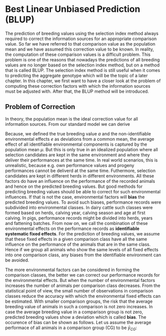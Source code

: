 # Best Linear Unbiased Prediction (BLUP) {#blup}
The prediction of breeding values using the selection index method always required to correct the information sources for an appropriate comparison value. So far we have referred to that comparison value as the population mean and we have assumed this correction value to be known. In reality, the computation of these comparison values is a difficult problem. This problem is one of the reasons that nowadays the predictions of all breeding values are no longer based on the selection index method, but on a method that is called BLUP. The selection index method is still useful when it comes to predicting the aggregate genotype which will be the topic of a later chapter. In this chapter, we first want to have a closer look at the problem of computing these correction factors with which the information sources must be adjusted with. After that, the BLUP method will be introduced.


## Problem of Correction 
In theory, the population mean is the ideal correction value for all information sources. From our standard model we can derive

\begin{equation}
y = \mu + a + e  \qquad \rightarrow \qquad \bar{y} = \bar{mu} + \bar{a} + \bar{e} = \mu
(\#standardmodelcorrectionvalue)
\end{equation}

Because, we defined the true breeding value $a$ and the non-identifiable environmental effects $e$ as deviations from a common mean, the average effect of all identifiable environmental components is captured by the population mean $\mu$. But this is only true in an idealized population where all selection candidates are kept in the same environment and where they deliver their performances at the same time. In real world scenarios, this is unrealistic, because e.g. own performance values and progeny performances cannot be deliverd at the same time. Futhermore, selection candidates are kept in different herds in different environments. All these factors do have an influence on the performance of the recorded animals and hence on the predicted breeding values. But good methods for predicting breeding values should be able to correct for such environmental influences. If that is not the case, environmental factors will __bias__ the predicted breeding values. To avoid such biases, performance records were subdivided into environmental classes. In dairy cattle such classes were formed based on herds, calving year, calving season and age at first calving. In pigs, performance records might be divided into herds, years and fattening batches. From now on, we call the combination of these environmental effects on the performance records as __identifiable systematic fixed effects__. For the prediction of breeding values, we assume that these fixed effects in a given comparison class have all the same influence on the performance of the animals that are in the same class. Hence if we group all animals who show the same levels of all fixed effects into one comparison class, any biases from the identifiable environment can be avoided. 

The more environmental factors can be considered in forming the comparison classes, the better we can correct our performance records for the environmental effects. But when the number of environmental factors increases the number of animals per comparison class decreases. From the statistical point of view, the small number of observations in comparison classes reduce the accuracy with which the environmental fixed effects can be estimated. With smaller comparison groups, the risk that the average breeding value of animals in such a comparison is not zero increases. In case the average breeding value in a comparison group is not zero, predicted breeding values show a deviation which is called __bias__. The occurence of bias can be shown as follows. Let us assume the average performace of all animals in a comparison group (CG) to be $\bar{y}_{CG}$:

\begin{equation}
\bar{y}_{CG} = 
\end{equation}






